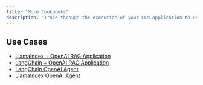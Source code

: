 ```yaml
---
title: "More Cookbooks"
description: "Trace through the execution of your LLM application to understand its internal structure and to troubleshoot issues with retrieval, tool execution, LLM calls, and more."
---
```


## Use Cases

* [LlamaIndex + OpenAI RAG Application](https://colab.research.google.com/github/Arize-ai/phoenix/blob/main/tutorials/tracing/llama_index_tracing_tutorial.ipynb)
* [LangChain + OpenAI RAG Application](https://colab.research.google.com/github/Arize-ai/phoenix/blob/main/tutorials/tracing/langchain_tracing_tutorial.ipynb)
* [LangChain OpenAI Agent](https://colab.research.google.com/github/Arize-ai/phoenix/blob/main/tutorials/tracing/langchain_agent_tracing_tutorial.ipynb)
* [LlamaIndex OpenAI Agent](https://colab.research.google.com/github/Arize-ai/phoenix/blob/main/tutorials/tracing/llama_index_openai_agent_tracing_tutorial.ipynb)
